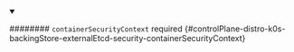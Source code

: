 


<details className="config-field" data-expandable="true" open>
<summary>

######## `containerSecurityContext` <span className="config-field-required" data-required="false">required</span> <span className="config-field-type"></span> <span className="config-field-default"></span> <span className="config-field-enum"></span> {#controlPlane-distro-k0s-backingStore-externalEtcd-security-containerSecurityContext}



</summary>

<PartialContainersecuritycontextreference />


</details>
